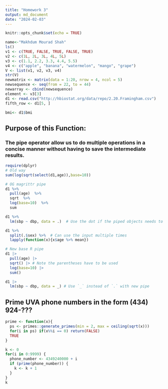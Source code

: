 ```yaml
---
title: "Homework 3"
output: md_document
date: "2024-02-03"
---
```


```r
knitr::opts_chunk$set(echo = TRUE)
```



```r
name<-"Makhdum Mourad Shah"
ls()
v1 <- c(TRUE, FALSE, TRUE, FALSE, TRUE)
v2 <- c(1L, 2L, 3L, 4L, 5L)
v3 <- c(1.1, 2.2, 3.3, 4.4, 5.5)
v4 <- c("apple", "banana", "watermelon", "mango", "grape")
V <- list(v1, v2, v3, v4)
str(V)
newmatrix <- matrix(data = 1:20, nrow = 4, ncol = 5)
newsequence <- seq(from = 22, to = 44)
newarray <- cbind(newsequence)
element <- v3[3]
d1 <- read.csv("http://hbiostat.org/data/repo/2.20.Framingham.csv")
fifth_row <- d1[5, ]

bmi<- d1$bmi
```

## Purpose of this Function:
### The pipe operator allow us to do multiple operations in a concise manner without having to save the intermediate results. 

```r

require(dplyr)
# Old way
sum(log(sqrt(select(d1,age)),base=10))

# OG magrittr pipe
d1 %>% 
  pull(age)  %>% 
  sqrt  %>% 
  log(base=10)  %>% 
  sum

d1 %>% 
  lm(sbp ~ dbp, data = .)  # Use the dot if the piped objects needs to go to an input other than the first

d1 %>% 
  split(.$sex) %>%  # Can use the input multiple times
  lapply(function(x){x$age %>% mean})

# New base R pipe
d1 |> 
  pull(age) |> 
  sqrt() |> # Note the parentheses have to be used
  log(base=10) |> 
  sum()

d1 |>  
  lm(sbp ~ dbp, data = _) # Use `_` instead of `.` with new pipe
```

## Prime UVA phone numbers in the form (434) 924-???

```r
prime <- function(x){
  ps <- primes::generate_primes(min = 2, max = ceiling(sqrt(x)))
  for(i in ps) if(x%%i == 0) return(FALSE)
  TRUE
}

k <- 0
for(i in 0:9999) {
  phone_number <- 4349240000 + i
  if (prime(phone_number)) {
    k <- k + 1
  }
}
k
```


